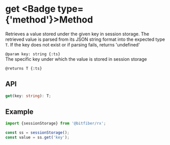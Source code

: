 
# get <Badge type={'method'}>Method</Badge>

Retrieves a value stored under the given key in session storage.
The retrieved value is parsed from its JSON string format into the expected type `T`.
If the key does not exist or if parsing fails, returns 'undefined'

`@param key: string {:ts}`  
The specific key under which the value is stored in session storage

`@returns T {:ts}`

## API

```ts copy
get(key: string): T;
```

## Example

```ts copy
import {sessionStorage} from '@bitfiber/rx';

const ss = sessionStorage();
const value = ss.get('key');
```
